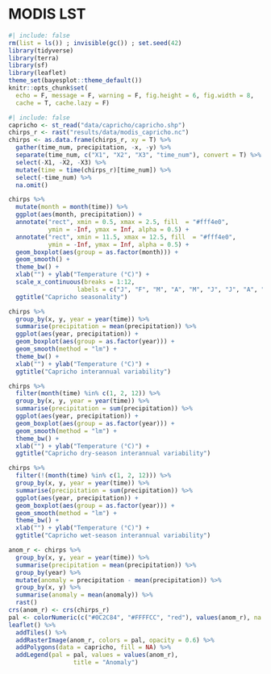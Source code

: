 # MODIS LST {.unnumbered}

```r
#| include: false
rm(list = ls()) ; invisible(gc()) ; set.seed(42)
library(tidyverse)
library(terra)
library(sf)
library(leaflet)
theme_set(bayesplot::theme_default())
knitr::opts_chunk$set(
  echo = F, message = F, warning = F, fig.height = 6, fig.width = 8,
  cache = T, cache.lazy = F)
```

```r
#| include: false
capricho <- st_read("data/capricho/capricho.shp")
chirps_r <- rast("results/data/modis_capricho.nc")
chirps <- as.data.frame(chirps_r, xy = T) %>% 
  gather(time_num, precipitation, -x, -y) %>% 
  separate(time_num, c("X1", "X2", "X3", "time_num"), convert = T) %>% 
  select(-X1, -X2, -X3) %>% 
  mutate(time = time(chirps_r)[time_num]) %>% 
  select(-time_num) %>% 
  na.omit()
```

```r
chirps %>% 
  mutate(month = month(time)) %>% 
  ggplot(aes(month, precipitation)) +
  annotate("rect", xmin = 0.5, xmax = 2.5, fill  = "#fff4e0",
           ymin = -Inf, ymax = Inf, alpha = 0.5) +
  annotate("rect", xmin = 11.5, xmax = 12.5, fill  = "#fff4e0",
           ymin = -Inf, ymax = Inf, alpha = 0.5) +
  geom_boxplot(aes(group = as.factor(month))) +
  geom_smooth() +
  theme_bw() +
  xlab("") + ylab("Temperature (°C)") +
  scale_x_continuous(breaks = 1:12,
                   labels = c("J", "F", "M", "A", "M", "J", "J", "A", "S", "O", "N", "D")) +
  ggtitle("Capricho seasonality")
```

```r
chirps %>% 
  group_by(x, y, year = year(time)) %>% 
  summarise(precipitation = mean(precipitation)) %>% 
  ggplot(aes(year, precipitation)) +
  geom_boxplot(aes(group = as.factor(year))) +
  geom_smooth(method = "lm") +
  theme_bw() +
  xlab("") + ylab("Temperature (°C)") +
  ggtitle("Capricho interannual variability")
```

```r
chirps %>% 
  filter(month(time) %in% c(1, 2, 12)) %>% 
  group_by(x, y, year = year(time)) %>% 
  summarise(precipitation = sum(precipitation)) %>% 
  ggplot(aes(year, precipitation)) +
  geom_boxplot(aes(group = as.factor(year))) +
  geom_smooth(method = "lm") +
  theme_bw() +
  xlab("") + ylab("Temperature (°C)") +
  ggtitle("Capricho dry-season interannual variability")
```

```r
chirps %>% 
  filter(!(month(time) %in% c(1, 2, 12))) %>% 
  group_by(x, y, year = year(time)) %>% 
  summarise(precipitation = sum(precipitation)) %>% 
  ggplot(aes(year, precipitation)) +
  geom_boxplot(aes(group = as.factor(year))) +
  geom_smooth(method = "lm") +
  theme_bw() +
  xlab("") + ylab("Temperature (°C)") +
  ggtitle("Capricho wet-season interannual variability")
```

```r
anom_r <- chirps %>% 
  group_by(x, y, year = year(time)) %>% 
  summarise(precipitation = mean(precipitation)) %>% 
  group_by(year) %>% 
  mutate(anomaly = precipitation - mean(precipitation)) %>% 
  group_by(x, y) %>% 
  summarise(anomaly = mean(anomaly)) %>% 
  rast()
crs(anom_r) <- crs(chirps_r)
pal <- colorNumeric(c("#0C2C84", "#FFFFCC", "red"), values(anom_r), na.color = "transparent")
leaflet() %>% 
  addTiles() %>%
  addRasterImage(anom_r, colors = pal, opacity = 0.6) %>% 
  addPolygons(data = capricho, fill = NA) %>% 
  addLegend(pal = pal, values = values(anom_r),
                  title = "Anomaly")
```
